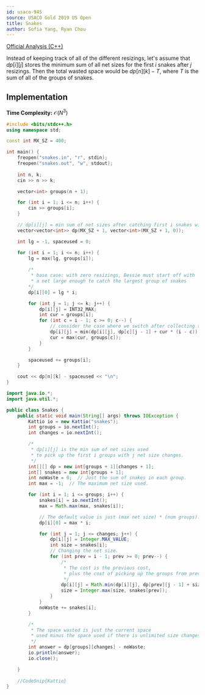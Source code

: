```yaml
---
id: usaco-945
source: USACO Gold 2019 US Open
title: Snakes
author: Sofia Yang, Ryan Chou
---
```


[Official Analysis (C++)](http://www.usaco.org/current/data/sol_snakes_gold_open19.html)


Instead of keeping track of all of the different resizings, let's assume that $dp[i][j]$ stores the minimum sum of all net sizes for the first $i$ snakes after $j$ resizings. Then the total wasted space would be $dp[n][k] - T$, where $T$ is the sum of all of the groups of snakes. 

## Implementation

**Time Complexity:** $\mathcal{O}(N^3)$

<LanguageSection>
<CPPSection>

```cpp
#include <bits/stdc++.h>
using namespace std;

const int MX_SZ = 400;

int main() {
	freopen("snakes.in", "r", stdin);
	freopen("snakes.out", "w", stdout);
	
	int n, k;
	cin >> n >> k;

	vector<int> groups(n + 1);

	for (int i = 1; i <= n; i++) {
		cin >> groups[i];
	}

	// dp[i][j] = min sum of net sizes after catching first i snakes with j resizings
	vector<vector<int>> dp(MX_SZ + 1, vector<int>(MX_SZ + 1, 0));

	int lg = -1, spaceused = 0;

	for (int i = 1; i <= n; i++) {
		lg = max(lg, groups[i]);
		
		/*
		 * base case: with zero resizings, Bessie must start off with
		 * a net large enough to catch the largest group of snakes
		*/
		dp[i][0] = lg * i;

		for (int j = 1; j <= k; j++) {
			dp[i][j] = INT32_MAX;
			int cur = groups[i];
			for (int c = i - 1; c >= 0; c--) {
				// consider the case where we switch after collecting the first c groups
				dp[i][j] = min(dp[i][j], dp[c][j - 1] + cur * (i - c));
				cur = max(cur, groups[c]);
			}
		}

		spaceused += groups[i];
	}

	cout << dp[n][k] - spaceused << "\n";
}
```
</CPPSection>
<JavaSection>

```java
import java.io.*;
import java.util.*;

public class Snakes {
	public static void main(String[] args) throws IOException {
		Kattio io = new Kattio("snakes");
		int groups = io.nextInt();
		int changes = io.nextInt();

		/*
		 * dp[i][j] is the min sum of net sizes used
		 * to pick up the first i groups with j net size changes.
		 */
		int[][] dp = new int[groups + 1][changes + 1];
		int[] snakes = new int[groups + 1];
		int noWaste = 0;  // Just the sum of snakes in each group.
		int max = -1;  // The maximum net size used.

		for (int i = 1; i <= groups; i++) {
			snakes[i] = io.nextInt();
			max = Math.max(max, snakes[i]);

			// The default value is just (max net size) * (num groups).
			dp[i][0] = max * i;

			for (int j = 1; j <= changes; j++) {
				dp[i][j] = Integer.MAX_VALUE;
				int size = snakes[i];
				// Changing the net size.
				for (int prev = i - 1; prev >= 0; prev--) {
					/*
					 * The cost is the previous cost,
					 * plus the cost of picking up the groups from prev to i.
					 */
					dp[i][j] = Math.min(dp[i][j], dp[prev][j - 1] + size * (i - prev));
					size = Integer.max(size, snakes[prev]);
				}
			}
			noWaste += snakes[i];
		}

		/*
		 * The space wasted is just the current space
		 * used minus the space used if there is unlimited size changes.
		 */
		int answer = dp[groups][changes] - noWaste;
		io.println(answer);
		io.close();

	}
	
	//CodeSnip{Kattio}
}
```
</JavaSection>
</LanguageSection>
